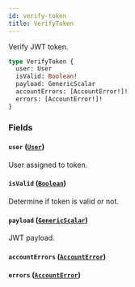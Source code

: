 ```yaml
---
id: verify-token
title: VerifyToken
---
```



Verify JWT token.

```graphql
type VerifyToken {
  user: User
  isValid: Boolean!
  payload: GenericScalar
  accountErrors: [AccountError!]!
  errors: [AccountError!]!
}
```


### Fields

#### `user` ([`User`](../../../developer/api-reference/objects/user))

User assigned to token.


#### `isValid` ([`Boolean`](../../../developer/api-reference/scalars/boolean))

Determine if token is valid or not.


#### `payload` ([`GenericScalar`](../../../developer/api-reference/scalars/generic-scalar))

JWT payload.


#### `accountErrors` ([`AccountError`](../../../developer/api-reference/objects/account-error))




#### `errors` ([`AccountError`](../../../developer/api-reference/objects/account-error))






